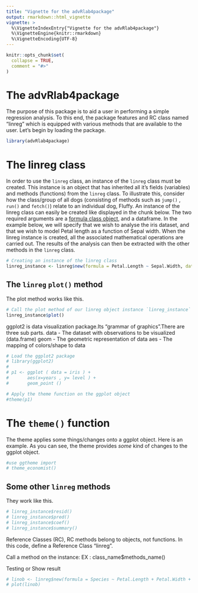 ```yaml
---
title: "Vignette for the advRlab4package"
output: rmarkdown::html_vignette
vignette: >
  %\VignetteIndexEntry{"Vignette for the advRlab4package"}
  %\VignetteEngine{knitr::rmarkdown}
  %\VignetteEncoding{UTF-8}
---
```


```r
knitr::opts_chunk$set(
  collapse = TRUE,
  comment = "#>"
)
```

# The advRlab4package
The purpose of this package is to aid a user in performing a simple regression analysis. To this end, the package features and RC class named "linreg" which is equipped with various methods that are available to the user. Let's begin by loading the package.

```r
library(advRlab4package)
```

# The linreg class
In order to use the `linreg` class, an instance of the `linreg` class must be created. This instance is an object that has inherited all it's fields (variables) and methods (functions) from the `linreg` class. To illustrate this, consider how the class/group of all dogs (consisting of methods such as `jump()` , `run()` and `fetch()`) relate to an individual dog, Fluffy. An instance of the linreg class can easily be created like displayed in the chunk below. The two required arguments are a [formula class object](https://towardsdatascience.com/r-formula-tutorial-for-beginners-1a6d88e2d0bb), and a dataframe. In the example below, we will specify that we wish to analyse the iris dataset, and that we wish to model Petal length as a function of Sepal width. When the linreg instance is created, all the associated mathematical operations are carried out. The results of the analysis can then be extracted with the other methods in the `linreg` class.

```r
# Creating an instance of the linreg class
linreg_instance <- linreg$new(formula = Petal.Length ~ Sepal.Width, data = iris)
```


## The `linreg` `plot()` method
The plot method works like this.

```r
# Call the plot method of our linreg object instance `linreg_instance`
linreg_instance$plot()
```

ggplot2 is data visualization package.Its "grammar of graphics".There are three sub parts.
data - The dataset with observations to be visualized (data.frame)
geom -  The geometric representation of data
aes - The mapping of colors/shape to data

```r
# Load the ggplot2 package
# library(ggplot2)
# 
# p1 <- ggplot ( data = iris ) +
#       aes(x=years , y= level ) +
#       geom_point ()

# Apply the theme function on the ggplot object
#theme(p1)
```

# The `theme()` function
The theme applies some things/changes onto a ggplot object. Here is an example. As you can see, the theme provides *some* kind of changes to the ggplot object.

```r
#use ggtheme import
# theme_economist()

```


## Some other `linreg` methods
They work like this.

```r
# linreg_instance$resid()
# linreg_instance$pred()
# linreg_instance$coef()
# linreg_instance$summary()

```

Reference Classes (RC), RC methods belong to objects, not functions.
In this code, define a Reference Class "linreg".


Call a method on the instance: 
EX : class_name$methods_name()


Testing or Show result 
```r
# linob <- linreg$new(formula = Species ~ Petal.Length + Petal.Width + Sepal.Length + Sepal.Width, data=iris |> dplyr::mutate(Species = as.numeric(Species)))
# plot(linob)
```

